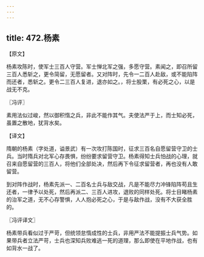 ```yaml
---
---
---
```

title: 472.杨素
---



【原文】

杨素攻陈时，使军士三百人守营。军士惮北军之强，多愿守营。素闻之，即召所留三百人悉斩之，更令简留，无愿留者。又对阵时，先令一二百人赴敌，或不能陷阵而还者，悉斩之。更令二三百人复进，退亦如之。，将士股栗，有必死之心，以是战无不克。

〖冯评〗

素用法似过峻，然以御积惰之兵，非此不能作其气。夫使法严于上，而士知必死，虽置之散地，犹背水矣。

【译文】

隋朝的杨素（字处道，谥景武）有一次攻打陈国时，征求三百名自愿留营守卫的士兵。当时隋兵对北军心存畏惧，纷纷要求留营守卫。杨素得知士兵怕战的心理，就召来自愿留营的三百人，将他们全部处决，然后再下令征求留营者，再也没有人敢留营。

到对阵作战时，杨素先派一、二百名士兵与敌交战，凡是不能尽力冲锋陷阵苟且生还者，一律予以处死，然后再派二、三百人进攻，退败的同样处死。将士目睹杨素的治军之道，无不心存警惧，人人抱必死之心，于是与敌作战，没有不大获全胜的。

〖冯评译文〗

杨素带兵看似过于严苛，但统领怠惰成性的士兵，非用严法不能提振士兵气势。如果带兵者立法严苛，士兵也深知兵败难逃一死的道理，那么即使在平地作战，也有如背水一战了。